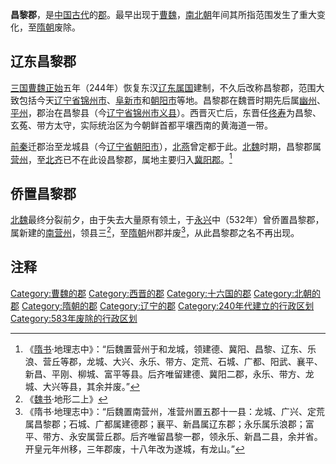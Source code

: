 '''昌黎郡'''，是[[中国古代|中国古代]]的[[郡|郡]]。最早出现于[[曹魏|曹魏]]，[[南北朝|南北朝]]年间其所指范围发生了重大变化，至[[隋朝|隋朝]]废除。

==辽东昌黎郡==
[[三国|三国]][[曹魏|曹魏]][[正始_(曹魏)|正始]]五年（244年）恢复东汉[[辽东属国|辽东属国]]建制，不久后改称昌黎郡，范围大致包括今天[[辽宁省|辽宁省]][[锦州市|锦州市]]、[[阜新市|阜新市]]和[[朝阳市|朝阳市]]等地。昌黎郡在魏晋时期先后属[[幽州|幽州]]、[[平州|平州]]，郡治在昌黎县（今[[辽宁省|辽宁省]][[锦州市|锦州市]][[义县|义县]]）。西晋灭亡后，东晋任[[佟寿|佟寿]]为昌黎、玄菟、带方太守，实际统治区为今朝鲜首都平壤西南的黄海道一带。

[[前秦|前秦]]迁郡治至龙城县（今[[辽宁省|辽宁省]][[朝阳市|朝阳市]]），[[北燕|北燕]]曾定都于此。[[北魏|北魏]]时期，昌黎郡属[[营州|营州]]，至[[北齐|北齐]]已不在此设昌黎郡，属地主要归入[[冀阳郡|冀阳郡]]。<ref>《[[隋书|隋书]]·地理志中》：“后魏置营州于和龙城，领建德、冀阳、昌黎、辽东、乐浪、营丘等郡，龙城、大兴、永乐、带方、定荒、石城、广都、阳武、襄平、新昌、平刚、柳城、富平等县。后齐唯留建德、冀阳二郡，永乐、带方、龙城、大兴等县，其余并废。”</ref>

==侨置昌黎郡==
[[北魏|北魏]]最终分裂前夕，由于失去大量原有领土，于[[永兴_(北魏孝武帝)|永兴]]中（532年）曾侨置昌黎郡，属新建的[[南营州|南营州]]，领县三<ref>《[[魏书|魏书]]·地形二上》</ref>，至[[隋朝|隋朝]]州郡并废<ref>《隋书·地理志中》：“后魏置南营州，准营州置五郡十一县：龙城、广兴、定荒属昌黎郡；石城、广都属建德郡；襄平、新昌属辽东郡；永乐属乐浪郡；富平、带方、永安属营丘郡。后齐唯留昌黎一郡，领永乐、新昌二县，余并省。开皇元年州移，三年郡废，十八年改为遂城，有龙山。”</ref>，从此昌黎郡之名不再出现。

==注释==
{{Reflist|2}}

{{三國行政區劃|nocat}}
{{西晉行政區劃|nocat}}
[[Category:曹魏的郡|Category:曹魏的郡]]
[[Category:西晋的郡|Category:西晋的郡]]
[[Category:十六国的郡|Category:十六国的郡]]
[[Category:北朝的郡|Category:北朝的郡]]
[[Category:隋朝的郡|Category:隋朝的郡]]
[[Category:辽宁的郡|Category:辽宁的郡]]
[[Category:240年代建立的行政区划|Category:240年代建立的行政区划]]
[[Category:583年废除的行政区划|Category:583年废除的行政区划]]